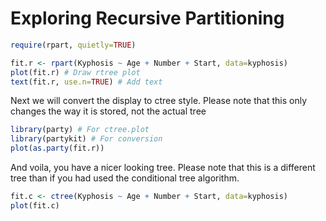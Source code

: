 Exploring Recursive Partitioning
========================================================

```r
require(rpart, quietly=TRUE)
```

```r
fit.r <- rpart(Kyphosis ~ Age + Number + Start, data=kyphosis)
plot(fit.r) # Draw rtree plot
text(fit.r, use.n=TRUE) # Add text
```

Next we will convert the display to ctree style.
Please note that this only changes the way it is stored, not the actual tree
```r
library(party) # For ctree.plot
library(partykit) # For conversion
plot(as.party(fit.r))
```
And voila, you have a nicer looking tree. Please note that this is a different tree than if you had used the conditional tree algorithm.
```r
fit.c <- ctree(Kyphosis ~ Age + Number + Start, data=kyphosis)
plot(fit.c)
```